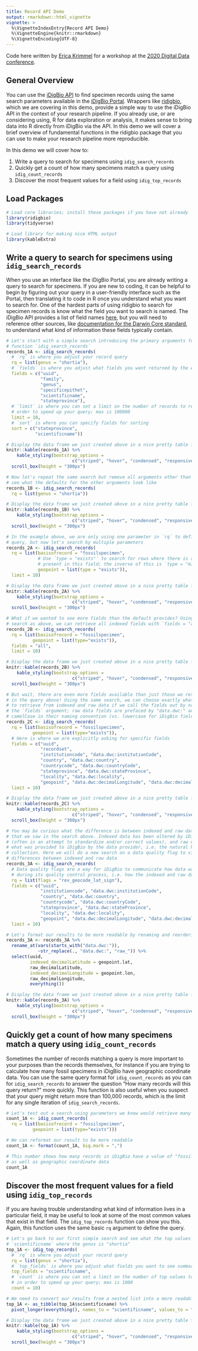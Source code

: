 ```yaml
---
title: Record API Demo
output: rmarkdown::html_vignette
vignette: >
  %\VignetteIndexEntry{Record API Demo}
  %\VignetteEngine{knitr::rmarkdown}
  %\VignetteEncoding{UTF-8}
---
```


Code here written by [Erica Krimmel](https://orcid.org/0000-0003-3192-0080) for a workshop at the [2020 Digital Data conference](https://bit.ly/DigiData4).


## General Overview  

You can use the [iDigBio API](https://github.com/idigbio/idigbio-search-api/wiki) to find specimen records using the same search parameters available in the [iDigBio Portal](https://www.idigbio.org/portal/search). Wrappers like [ridigbio](https://cran.r-project.org/web/packages/ridigbio/index.html), which we are covering in this demo, provide a simple way to use the iDigBio API in the context of your research pipeline. If you already use, or are considering using, R for data exploration or analysis, it makes sense to bring data into R directly from iDigBio via the API. In this demo we will cover a brief overview of fundamental functions in the ridigbio package that you can use to make your research pipeline more reproducible.

In this demo we will cover how to:

1. Write a query to search for specimens using `idig_search_records`
2. Quickly get a count of how many specimens match a query using `idig_count_records`
3. Discover the most frequent values for a field using `idig_top_records`

## Load Packages

```r
# Load core libraries; install these packages if you have not already
library(ridigbio)
library(tidyverse)

# Load library for making nice HTML output
library(kableExtra)
```

## Write a query to search for specimens using `idig_search_records`

When you use an interface like the iDigBio Portal, you are already writing a query to search for specimens. If you are new to coding, it can be helpful to begin by figuring out your query in a user-friendly interface such as the Portal, then translating it to code in R once you understand what you want to search for. One of the hardest parts of using ridigbio to search for specimen records is know what the field you want to search is named. The iDigBio API provides a list of field names [here](https://search.idigbio.org/v2/meta/fields/records), but you will need to reference other sources, like [documentation for the Darwin Core standard](https://dwc.tdwg.org/terms/), to understand what kind of information these fields typically contain.

```r
# Let's start with a simple search introducing the primary arguments for the
# function `idig_search_records`
records_1A <- idig_search_records(
  # `rq` is where you adjust your record query
  rq = list(genus = "shortia"),
  # `fields` is where you adjust what fields you want returned by the API
  fields = c("uuid",
             "family",
             "genus",
             "specificepithet",
             "scientificname",
             "stateprovince"),
  # `limit` is where you can set a limit on the number of records to return in
  # order to speed up your query; max is 100000
  limit = 10,
  # `sort` is where you can specify fields for sorting
  sort = c("stateprovince",
           "scientificname"))

# Display the data frame we just created above in a nice pretty table for HTML
knitr::kable(records_1A) %>% 
    kable_styling(bootstrap_options = 
                         c("striped", "hover", "condensed", "responsive")) %>% 
  scroll_box(height = "300px")
```


```r
# Now let's repeat the same search but remove all arguments other than `rq` to
# see what the defaults for the other arguments look like
records_1B <- idig_search_records(
  rq = list(genus = "shortia"))

# Display the data frame we just created above in a nice pretty table for HTML
knitr::kable(records_1B) %>% 
    kable_styling(bootstrap_options = 
                         c("striped", "hover", "condensed", "responsive")) %>% 
  scroll_box(height = "300px")
```


```r
# In the example above, we are only using one parameter in `rq` to define our
# query, but now let's search by multiple parameters
records_2A <- idig_search_records(
  rq = list(basisofrecord = "fossilspecimen",
            # Use `type = "exists"` to search for rows where there is a value
            # present in this field; the inverse of this is `type = "missing"`
            geopoint = list(type = "exists")),
  limit = 10)

# Display the data frame we just created above in a nice pretty table for HTML
knitr::kable(records_2A) %>% 
    kable_styling(bootstrap_options = 
                         c("striped", "hover", "condensed", "responsive")) %>% 
  scroll_box(height = "300px")
```


```r
# What if we wanted to see more fields than the default provides? Using the same
# search as above, we can retrieve all indexed fields with `fields = "all"`
records_2B <- idig_search_records(
  rq = list(basisofrecord = "fossilspecimen",
          geopoint = list(type="exists")),
  fields = "all",
  limit = 10)

# Display the data frame we just created above in a nice pretty table for HTML
knitr::kable(records_2B) %>% 
    kable_styling(bootstrap_options = 
                         c("striped", "hover", "condensed", "responsive")) %>% 
  scroll_box(height = "300px")
```



```r
# But wait, there are even more fields available than just those we retrieved
# in the query above! Using the same search, we can choose exactly what fields
# to retrieve from indexed and raw data if we call the fields out by name in
# the `fields` argument; raw data fields are prefaced by "data.dwc:" and use 
# camelCase in their naming convention (vs. lowercase for iDigBio fields)
records_2C <- idig_search_records(
  rq = list(basisofrecord = "fossilspecimen",
          geopoint = list(type="exists")),
  # Here is where we are explicitly asking for specific fields
  fields = c("uuid",
             "recordset",
             "institutioncode", "data.dwc:institutionCode",
             "country", "data.dwc:country",
             "countrycode", "data.dwc:countryCode",
             "stateprovince", "data.dwc:stateProvince",
             "locality", "data.dwc:locality",
             "geopoint", "data.dwc:decimalLongitude", "data.dwc:decimalLatitude"),
  limit = 10)

# Display the data frame we just created above in a nice pretty table for HTML
knitr::kable(records_2C) %>% 
    kable_styling(bootstrap_options = 
                         c("striped", "hover", "condensed", "responsive")) %>% 
  scroll_box(height = "300px")
```



```r
# You may be curious what the difference is between indexed and raw data such as
# that we saw in the search above. Indexed data has been altered by iDigBio
# (often in an attempt to standardize and/or correct values), and raw data is
# what was provided to iDigBio by the data provider, i.e. the natural history
# collection. Here we will do a new search on a data quality flag to view
# differences between indexed and raw data
records_3A <- idig_search_records(
  # Data quality flags are a way for iDigBio to communicate how data was altered
  # during its quality control process, i.e. how the indexed and raw data differ
  rq = list(flags = "rev_geocode_lat_sign"),
  fields = c("uuid",
             "institutioncode", "data.dwc:institutionCode",
             "country", "data.dwc:country",
             "countrycode", "data.dwc:countryCode",
             "stateprovince", "data.dwc:stateProvince",
             "locality", "data.dwc:locality",
             "geopoint", "data.dwc:decimalLongitude", "data.dwc:decimalLatitude"),
  limit = 10)

# Let's format our results to be more readable by renaming and reordering columns
records_3A <- records_3A %>% 
  rename_at(vars(starts_with("data.dwc:")),
            ~str_replace(., "data.dwc:", "raw_")) %>% 
  select(uuid,
         indexed_decimalLatitude = geopoint.lat,
         raw_decimalLatitude,
         indexed_decimalLongitude = geopoint.lon,
         raw_decimalLongitude,
         everything())

# Display the data frame we just created above in a nice pretty table for HTML
knitr::kable(records_3A) %>% 
    kable_styling(bootstrap_options = 
                         c("striped", "hover", "condensed", "responsive")) %>% 
  scroll_box(height = "300px")
```



## Quickly get a count of how many specimens match a query using `idig_count_records`

Sometimes the number of records matching a query is more important to your purposes than the records themselves, for instance if you are trying to calculate how many fossil specimens in iDigBio have geographic coordinate data. You can use the same query format for `idig_count_records` as you can for `idig_search_records` to answer the question "How many records will this query return?" more quickly. This function is also useful when you suspect that your query might return more than 100,000 records, which is the limit for any single iteration of `idig_search_records`.


```r
# Let's test out a search using parameters we know would retrieve many records
count_1A <- idig_count_records(
  rq = list(basisofrecord = "fossilspecimen",
          geopoint = list(type="exists")))

# We can reformat our result to be more readable
count_1A <- format(count_1A, big.mark = ",")

# This number shows how many records in iDigBio have a value of "fossilspecimen"
# as well as geographic coordinate data
count_1A
```

## Discover the most frequent values for a field using `idig_top_records`


If you are having trouble understanding what kind of information lives in a particular field, it may be useful to look at some of the most common values that exist in that field. The `idig_top_records` function can show you this. Again, this function uses the same basic `rq` argument to define the query.


```r
# Let's go back to our first simple search and see what the top values are for
# `scientificname` where the genus is "shortia"
top_1A <- idig_top_records(
  # `rq` is where you adjust your record query
  rq = list(genus = "shortia"),
  # `top_fields` is where you adjust what fields you want to see summarized
  top_fields = "scientificname",
  # `count` is where you can set a limit on the number of top values to return
  # in order to speed up your query; max is 1000
  count = 10)

# We need to convert our results from a nested list into a more readable format
top_1A <- as_tibble(top_1A$scientificname) %>% 
  pivot_longer(everything(), names_to = "scientificname", values_to = "count")

# Display the data frame we just created above in a nice pretty table for HTML
knitr::kable(top_1A) %>% 
    kable_styling(bootstrap_options = 
                         c("striped", "hover", "condensed", "responsive")) %>% 
  scroll_box(height = "300px")
```






    